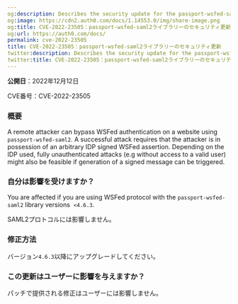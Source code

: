 ```yaml
---
og:description: Describes the security update for the passport-wsfed-saml2 Library.
og:image: https://cdn2.auth0.com/docs/1.14553.0/img/share-image.png
og:title: CVE-2022-23505：passport-wsfed-saml2ライブラリーのセキュリティ更新
og:url: https://auth0.com/docs/
permalink: cve-2022-23505
title: CVE-2022-23505：passport-wsfed-saml2ライブラリーのセキュリティ更新
twitter:description: Describes the security update for the passport-wsfed-saml2 Library.
twitter:title: CVE-2022-23505：passport-wsfed-saml2ライブラリーのセキュリティ更新
---
```


**公開日**：2022年12月12日

CVE番号：CVE-2022-23505

### 概要

A remote attacker can bypass WSFed authentication on a website using `passport-wsfed-saml2`. A successful attack requires that the attacker is in possession of an arbitrary <Tooltip tip="Identity Provider (IdP): Service that stores and manages digital identities." cta="View Glossary" href="/docs/glossary?term=IDP">IDP</Tooltip> signed WSFed assertion. Depending on the IDP used, fully unauthenticated attacks (e.g without access to a valid user) might also be feasible if generation of a signed message can be triggered.

### 自分は影響を受けますか？

You are affected if you are using WSFed protocol with the `passport-wsfed-saml2` library versions  `<4.6.3`.

SAML2プロトコルには影響しません。

### 修正方法

バージョン`4.6.3`以降にアップグレードしてください。

### この更新はユーザーに影響を与えますか？

パッチで提供される修正はユーザーには影響しません。
